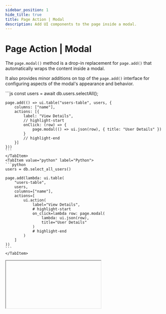 ```yaml
---
sidebar_position: 1
hide_title: true
title: Page Action | Modal
description: Add UI components to the page inside a modal.
---
```




# Page Action | Modal

The `page.modal()` method is a drop-in replacement for `page.add()` that automatically wraps the content inside a modal.

It also provides minor additions on top of the `page.add()` interface for configuring aspects of the modal's appearance and behavior.

<Tabs groupId="sdkLanguage">
    <TabItem value="node" label="TypeScript / JavaScript">
    ```js
    const users = await db.users.selectAll();

    page.add(() => ui.table("users-table", users, {
        columns: ["name"],
        actions: [{
            label: "View Details",
            // highlight-start
            onClick: (row) => {
                page.modal(() => ui.json(row), { title: "User Details" })
            }
            // highlight-end
        }]
    }))
    ```
    </TabItem>
    <TabItem value="python" label="Python">
    ```python
    users = db.select_all_users()

    page.add(lambda: ui.table(
        "users-table",
        users,
        columns=["name"],
        actions=[
            ui.action(
                label="View Details",
                # highlight-start
                on_click=lambda row: page.modal(
                    lambda: ui.json(row),
                    title="User Details"
                )
                # highlight-end
            )
        ]
    ))
    ```
    </TabItem>
</Tabs>

<IFrame type="page-actions-modal" heightPx={450} />

## Closing the modal

By default, every modal renders a small close icon in the top-right corner that can be used to close the modal.

Alternatively, you can close the modal manually by calling the included `resolve` method, which will both close the modal
and resolve the promise with the value you pass to it.

<Tabs groupId="sdkLanguage">
    <TabItem value="node" label="TypeScript / JavaScript">
    ```js
    const response = await page.modal(({ resolve }) => ui.stack([
        ui.text("Is three slices of bread a sandwich?"),
        ui.button("yes", { label: "Yes", onClick: () => resolve(true) }),
        ui.button("no", { label: "No", onClick: () => resolve(false) }),
    ]))

    // Modal was closed with the "x" icon in the top right corner
    if (response === undefined) {
        page.add(lambda: ui.text("You didn't answer the question!"))
    }

    if (response === true) {
        page.add(lambda: ui.text("You answered correctly!"))
    }

    if (response === false) {
        page.add(lambda: ui.text("You answered incorrectly :("))
    }
    ```
    </TabItem>
    <TabItem value="python" label="Python">
    ```python
    response = await page.modal(lambda resolve: ui.stack([
        ui.text("Is three slices of bread a sandwich?"),
        ui.button("yes", label="Yes", on_click=lambda: resolve(True)),
        ui.button("no", label="No", on_click=lambda: resolve(False)),
    ]))

    # Modal was closed with the "x" icon in the top right corner
    if response is None:
        page.add(lambda: ui.text("You didn't answer the question!"))

    if response is True:
        page.add(lambda: ui.text("You answered correctly!"))

    if response is False:
        page.add(lambda: ui.text("You answered incorrectly :("))
    ```
    </TabItem>
</Tabs>

<IFrame type="page-actions-modal-close" heightPx={450} />

## API reference

### Function signature

<Tabs groupId="sdkLanguage">
    <TabItem value="node" label="TypeScript / JavaScript">
    ```js
    type Component = ReturnType<typeof ui.textInput> | ReturnType<typeof ui.button> | /* more components */ | ReturnType<typeof ui.stack>
    type Resolve = (value: Any) => void

    page.modal(
        content: (() => Component) | (({ resolve }: { resolve: Resolve }) => Component),
        properties?: Partial<{
            title: string;
            width: "sm" | "md" | "lg" | "xl" | "2xl";
        }>
    ): Promise<Any>
    ```
    </TabItem>
    <TabItem value="python" label="Python">
    ```python
    # Return type of all ui components
    Component = ui.stack | ui.button | ui.text_input | /* more components */ | ui.markdown
    Resolve = Union[Callable[[], None], Callable[[Any], None]]

    page.modal(
        content: Callable[[], Component] | Callable[[Resolve], Component],
        *,
        title: str | None = None,
        width: Literal["sm", "md", "lg", "xl", "2xl"] = "md"
    ) -> Awaitable[Any]
    ```
    </TabItem>
</Tabs>

### Parameters

<Parameter
    name="content"
    required={true}
    type="RenderContent"
    description={<>
        A function that returns the component to render inside the modal. Accepts the same content format as <a href="/page-actions/add#api-reference">page.add()</a>. See that page for more details.
    </>}
/>

<Parameter
    name="title"
    required={false}
    type="string"
    description={<>
        Specify a custom title for the modal. If not provided, the title will be left blank.
    </>}
/>

<Parameter
    name="width"
    required={false}
    type="literal"
    description={<>
        <p>Specify the width of the modal. Defaults to <code>"md"</code>.</p>
        <p>Options:</p>
        <ul>
            <li><code>"sm"</code>: <code>448px</code></li>
            <li><code>"md"</code>: <code>512px</code></li>
            <li><code>"lg"</code>: <code>576px</code></li>
            <li><code>"xl"</code>: <code>768px</code></li>
            <li><code>"2xl"</code>: <code>1024px</code></li>
        </ul>
    </>}
/>

### Returns

<Tabs groupId="sdkLanguage" className="hide_tabs">
    <TabItem value="node" label="TypeScript / JavaScript">
    <p><span className="type-pill" style={{ marginLeft: 0}}>Promise\<Any></span></p>

    A promise that resolves to `undefined` or the value of whatever is passed to the `resolve` callback.
    </TabItem>
    <TabItem value="python" label="Python">
    <p><span className="type-pill" style={{ marginLeft: 0}}>Awaitable\<Any></span></p>

    An awaitable that resolves to `None` or the value of whatever is passed to the `resolve` callback.
    </TabItem>
</Tabs>